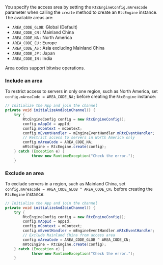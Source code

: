 <PlatformWrapper platform="android">

You specify the access area by setting the `RtcEngineConfig.mAreaCode` parameter when calling the `create` method to create an `RtcEngine` instance. The available areas are:

* `AREA_CODE_GLOB`: Global (Default)
* `AREA_CODE_CN`  : Mainland China 
* `AREA_CODE_NA`  : North America
* `AREA_CODE_EU`  : Europe
* `AREA_CODE_AS`  : Asia excluding Mainland China
* `AREA_CODE_JP`  : Japan
* `AREA_CODE_IN`  : India

<Admonition title="information" type="info">
Area codes support bitwise operations.
</Admonition>

### Include an area

To restrict access to servers in only one region, such as North America, set `config.mAreaCode = AREA_CODE_NA;` before creating the `RtcEngine` instance:

```java
// Initialize the App and join the channel
private void initializeAndJoinChannel() {
    try {
        RtcEngineConfig config = new RtcEngineConfig();
        config.mAppId = appId;
        config.mContext = mContext;
        config.mEventHandler = mEngineEventHandler.mRtcEventHandler;
        // Restrict access to servers in North America only
        config.mAreaCode = AREA_CODE_NA;
        mRtcEngine = RtcEngine.create(config);
    } catch (Exception e) {
            throw new RuntimeException("Check the error.");
    }
```

### Exclude an area

To exclude servers in a region, such as Mainland China, set `config.mAreaCode = AREA_CODE_GLOB ^ AREA_CODE_CN;` before creating the `RtcEngine` instance:

```java
// Initialize the App and join the channel
private void initializeAndJoinChannel() {
    try {
        RtcEngineConfig config = new RtcEngineConfig();
        config.mAppId = appId;
        config.mContext = mContext;
        config.mEventHandler = mEngineEventHandler.mRtcEventHandler;
        // Exclude Mainland China from access area
        config.mAreaCode = AREA_CODE_GLOB ^ AREA_CODE_CN;
        mRtcEngine = RtcEngine.create(config);
    } catch (Exception e) {
            throw new RuntimeException("Check the error.");
    }

```

</PlatformWrapper>
